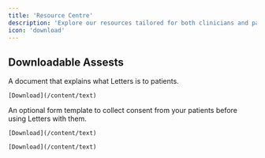```yaml
---
title: 'Resource Centre'
description: 'Explore our resources tailored for both clinicians and patients'
icon: 'download'
---
```


## Downloadable Assests

<CardGroup cols={2}>
   <Card title="Patient explainer" img="/images/add.jpg" >
    A document that explains what Letters is to patients.
    
    [Download](/content/text)
  </Card>
  <Card title="Patient consent forms" img="/images/patientform.jpg" >
    An optional form template to collect consent from your patients before using Letters with them.

    [Download](/content/text)
    
    [Download](/content/text)
  </Card>

</CardGroup>
